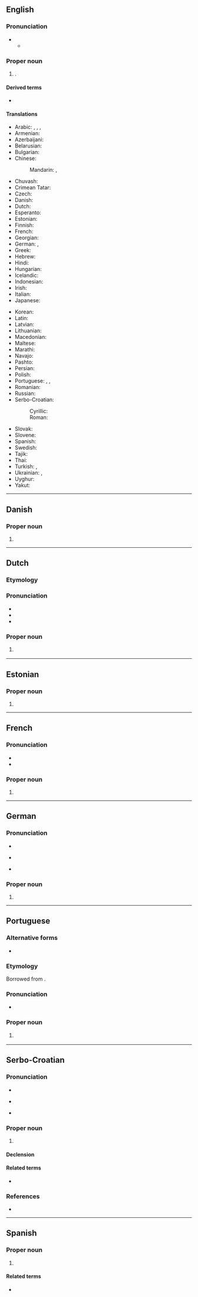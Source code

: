 ==English==
{{wikipedia}}

===Pronunciation===
* {{IPA|en|/ˈzɑːɡɹɛb/}}
** {{audio|en|LL-Q1860 (eng)-Vealhurl-Zagreb.wav|Audio (UK)}}

===Proper noun===
{{en-proper noun}}

# {{place|en|capital city|c/Croatia}}.

====Derived terms====
* {{l|en|Zagrebian}}

====Translations====
{{trans-top|capital of Croatia}}
* Arabic: {{t|ar|زَغْرِب|m}}, {{t|ar|زَاغْرِب|m}}, {{t|ar|زَجْرِب|m|tr=zagrib}}, {{t|ar|زَاجْرِب|m|tr=zāgrib}}
* Armenian: {{t+|hy|Զագրեբ}}
* Azerbaijani: {{t+|az|Zaqreb}}
* Belarusian: {{t|be|За́грэб|m}}
* Bulgarian: {{t|bg|За́греб|m}}
* Chinese:
*: Mandarin: {{t+|cmn|薩格勒布|sc=Hani}}, {{t+|cmn|萨格勒布|tr=Sàgélèbù|sc=Hani}}
* Chuvash: {{t|cv|Загреб}}
* Crimean Tatar: {{t|crh|Zagreb}}
* Czech: {{t+|cs|Záhřeb|m}}
* Danish: {{t|da|Zagreb}}
* Dutch: {{t+|nl|Zagreb}}
* Esperanto: {{t+|eo|Zagrebo}}
* Estonian: {{t+|et|Zagreb}}
* Finnish: {{t+|fi|Zagreb}}
* French: {{t+|fr|Zagreb}}
* Georgian: {{t+|ka|ზაგრები}}
* German: {{t+|de|Zagreb|n}}, {{qualifier|archaic}} {{t+|de|Agram}}
* Greek: {{t+|el|Ζάγκρεμπ}}
* Hebrew: {{t|he|זאגרב}}
* Hindi: {{t|hi|ज़ाग्रेब}}
* Hungarian: {{t+|hu|Zágráb}}
* Icelandic: {{t|is|Sagreb|f}}
* Indonesian: {{t|id|Zagreb}}
* Irish: {{t|ga|Ságrab|m}}
* Italian: {{t+|it|Zagabria|f}}
* Japanese: {{t+|ja|ザグレブ|tr=Zagurebu}}
{{trans-mid}}
* Korean: {{t|ko|^자그레브}}
* Latin: {{t|la|Zagrabia}}
* Latvian: {{t|lv|Zagreba}}
* Lithuanian: {{t|lt|Zagrebas}}
* Macedonian: {{t+|mk|Загреб|m}}
* Maltese: {{t|mt|Żagreb}}
* Marathi: {{t|mr|जाग्रेब}}
* Navajo: {{t|nv|Záágweb}}
* Pashto: {{t|ps|زاګرېب|tr=Zagreb}}
* Persian: {{t|fa|زاگرب|tr=zâgreb}}
* Polish: {{t+|pl|Zagrzeb|m}}
* Portuguese: {{t+|pt|Zagreb|f}}, {{t|pt|Zagrebe|f}}, {{t|pt|Zagábria|f}}
* Romanian: {{t+|ro|Zagreb}}
* Russian: {{t+|ru|За́греб|m}}
* Serbo-Croatian:
*: Cyrillic: {{t|sh|За́греб|m}}
*: Roman: {{t+|sh|Zágreb|m}}
* Slovak: {{t|sk|Záhreb|m}}
* Slovene: {{t|sl|Zagreb}}
* Spanish: {{t+|es|Zagreb}}
* Swedish: {{t+|sv|Zagreb}}
* Tajik: {{t|tg|Загреб}}
* Thai: {{t|th|ซาเกร็บ|tr=saagrèp}}
* Turkish: {{t|tr|Zagreb}}, {{t|tr|Zagrep}}
* Ukrainian: {{t|uk|За́греб|m}}, {{t|uk|За́ґреб|m}}
* Uyghur: {{t|ug|زاگرېب}}
* Yakut: {{t|sah|Загреб}}
{{trans-bottom}}

----

==Danish==
{{wikipedia|lang=da}}

===Proper noun===
{{head|da|proper noun}}

# {{place|da|capital city|c/Croatia|t1=Zagreb}}

----

==Dutch==

===Etymology===
{{rfe|nl}}

===Pronunciation===
* {{IPA|nl|/ˈzaː.ɣrɛp/}}
* {{audio|nl|Nl-Zagreb.ogg|Audio}}
* {{hyphenation|nl|Za|greb}}

===Proper noun===
{{nl-proper noun}}

# {{place|nl|capital city|c/Croatia|t1=Zagreb}}
#: {{syn|nl|Agram}}

----

==Estonian==
{{wikipedia|lang=et}}

===Proper noun===
{{head|et|proper noun}}

# {{place|et|capital city|c/Croatia|t1=Zagreb}}

----

==French==
{{wikipedia|lang=fr}}

===Pronunciation===
* {{fr-IPA}}
* {{audio|fr|LL-Q150 (fra)-WikiLucas00-Zagreb.wav|Audio}}

===Proper noun===
{{fr-proper noun}}

# {{place|fr|capital city|c/Croatia|t1=Zagreb}}

----

==German==
{{wikipedia|lang=de}}

===Pronunciation===
* {{IPA|de|/ˈzaːɡʁɛp/|/ˈzaɡʁɛp/}}
* {{IPA|de|/ˈtsa(ː)ɡʁɛp/}} {{q|rare}}
* {{audio|de|De-Zagreb.ogg|Audio}}

===Proper noun===
{{de-proper noun|n}}

# {{place|de|capital city|c/Croatia|t1=Zagreb}}

----

==Portuguese==

===Alternative forms===
* {{l|pt|Zagrebe}}

===Etymology===
Borrowed from {{bor|pt|sh|Zágreb}}.

===Pronunciation===
* {{a|Brazil}} {{IPA|pt|/za.ˈɡɾɛb/|/za.ˈɡɾɛ.bi/}}

===Proper noun===
{{pt-proper noun|f}}

# {{place|pt|capital city|c/Croatia|t1=Zagreb}}
#: {{syn|pt|Zagábria|q1=rare}}

----

==Serbo-Croatian==
{{wikipedia|lang=bs}}
{{wikipedia|lang=hr}}
{{wikipedia|lang=sr}}
{{wikipedia|lang=sh}}

===Pronunciation===
* {{IPA|sh|/zǎːɡreb/}}
* {{IPA|sh|/ˈzaɡrep/}} {{qualifier|regional}}
* {{hyphenation|sh|Za|greb}}

===Proper noun===
{{sh-proper noun|g=m|head=Zágreb}}

# {{place|sh|capital city|c/Croatia|t1=Zagreb}}

====Declension====
{{sh-decl-noun-unc
|Zágreb
|Zágreba
|Zágrebu
|Zágreb
|Zágrebe
|Zágrebu
|Zágrebom
}}

====Related terms====
* {{l|sh|Zágrepčanin}}

===References===
* {{R:sh:HJP|f15nWxR%2B}}

----

==Spanish==

===Proper noun===
{{es-proper noun|m}}

# {{place|es|capital city|c/Croatia|t1=Zagreb}}

====Related terms====
* {{l|es|agramita}}